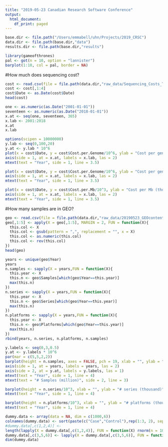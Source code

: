```yaml
---
title: "2019-05-23 Canadian Research Software Conference"
output:
  html_document:
    df_print: paged
---
```


```r
base.dir <- file.path("/Users/emmabell/uhn/Projects/2019_CRSC")
data.dir <- file.path(base.dir,"data")
results.dir <- file.path(base.dir,"results")
```

```r
library(gameofthrones)
pal <- got(n = 10, option = "lannister")
barplot(1:10, col = pal, border = NA)
```

#How much does sequencing cost?

```r
cost <- read.csv(file = file.path(data.dir,"raw_data/Sequencing_Costs_Table_July_2017.csv"), header = TRUE, stringsAsFactors = FALSE)
cost <- cost[,1:4]
cost$Date <- as.Date(cost$Date)
head(cost)
```

```r
one <- as.numeric(as.Date("2001-01-01"))
seventeen <- as.numeric(as.Date("2018-01-01"))
x.at <- seq(one, seventeen, 365)
x.lab <- 2001:2018
x.at
x.lab
```


```r
options(scipen = 10000000)
y.lab <- seq(0,100,20)
y.at <- y.lab * 10^6
plot(x = cost$Date, y = cost$Cost.per.Genome/10^6, ylab = "Cost per genome (million US $)", xlab = "", col = pal[1], pch = 19, xaxt = "n", las = 1, main = "Cost of sequencing over time (per genome)")
axis(side = 1, at = x.at, labels = x.lab, las = 2)
mtext(text = "Year", side = 1, line = 3.5)
```

```r
plot(x = cost$Date, y = cost$Cost.per.Genome/10^6, ylab = "Cost per genome (million US $)", xlim = c(x.at[7],x.at[18]), ylim = c(0,10), xlab = "", col = pal[1], pch = 19, xaxt = "n", las = 1)
axis(side = 1, at = x.at, labels = x.lab, las = 2)
mtext(text = "Year", side = 1, line = 3.5)
```


```r
plot(x = cost$Date, y = cost$Cost.per.Mb/10^3, ylab = "Cost per Mb (thousand US $)", xlab = "", col = pal[1], pch = 19, las = 1, main = "Cost of sequencing over time (per Mb)", xaxt = "n")
axis(side = 1, at = x.at, labels = x.lab, las = 2)
mtext(text = "Year", side = 1, line = 3.5)
```


#How many samples are in GEO?

```r
geo <- read.csv(file = file.path(data.dir,"raw_data/20190523_GEOcontent.csv"), header = TRUE, stringsAsFactors = FALSE)
geo[,1:5] <- apply(X = geo[,1:5], MARGIN = 2, FUN = function(X){
  this.col <- X
  this.col <- gsub(pattern = ",", replacement = "", x = X)
  this.col <- as.numeric(this.col)
  this.col <- rev(this.col)
})
head(geo)
```

```r
years <- unique(geo$Year)
years
n.samples <- sapply(X = years,FUN = function(X){
  this.year <- X
  this.n <- geo$Samples[which(geo$Year==this.year)]
  max(this.n)
})
n.series <- sapply(X = years,FUN = function(X){
  this.year <- X
  this.n <- geo$Series[which(geo$Year==this.year)]
  max(this.n)
})
n.platforms <- sapply(X = years,FUN = function(X){
  this.year <- X
  this.n <- geo$Platforms[which(geo$Year==this.year)]
  max(this.n)
})
rbind(years, n.series, n.platforms, n.samples)
```

```r
y.labels <- seq(0,3,0.5)
y.at <- y.labels * 10^6
par(mar = c(5,5,2,2))
barplot(height = n.samples, axes = FALSE, pch = 19, xlab = "", ylab = "", col = pal[2], main = "Number of samples in the NCBI SRA", names.arg = years, las = 2, border = NA)
axis(side = 1, at = years, labels = years, las = 2) 
axis(side = 2, at = y.at, labels = y.labels, las = 1)
mtext(text = "Year", side = 1, line = 4)
mtext(text = "# Samples (million)", side = 2, line = 3)
```

```r
barplot(height = n.series/10^3, xlab = "", ylab = "# series (thousand)", col = pal[2], main = "Number of series in the NCBI SRA", names.arg = years, las = 2, border = NA)
mtext(text = "Year", side = 1, line = 4)
```

```r
barplot(height = n.platforms/10^3, xlab = "", ylab = "# platforms (thousand)", col = pal[2], main = "Number of platforms in the NCBI SRA", names.arg = years, las = 2, border = NA, ylim = c(0,20))
mtext(text = "Year", side = 1, line = 4)
```

```r
dummy.data <- array(data = NA, dim = c(1000,6))
colnames(dummy.data) <- sort(paste(c("Case","Control"),rep(1:3, 2), sep = "_"))
#dummy.data[,c(1,2,4)] <- 
length(lapply(X = dummy.data[,c(1,2,4)], FUN = function(X) rnorm(n = 1000, mean = 50, sd = 10)))
dummy.data[,c(3,5,6)] <- lapply(X = dummy.data[,c(3,5,6)], FUN = function(X) rnorm(n = 1000, mean = 150, sd = 20))
dim(dummy.data)
```




